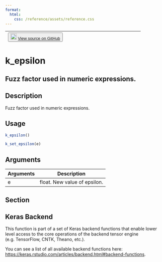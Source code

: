 ```yaml
---
format:
  html:
    css: /reference/assets/reference.css
---
```


| <button class="button"> ![](/reference/assets/GitHub-Mark-32px.png){width="20"} [View source on GitHub](https://github.com/rstudio/keras//blob/main/R/backend.R#L862) </button> |
|:------------------------------:|:--------------------------------------:|

# k_epsilon

## Fuzz factor used in numeric expressions.

## Description
Fuzz factor used in numeric expressions. 


## Usage
```r
k_epsilon() 

k_set_epsilon(e) 
```

## Arguments
|Arguments|Description|
|---|---|
| e | float. New value of epsilon. |


## Section

## Keras Backend

This function is part of a set of Keras backend functions that enable lower level access to the core operations of the backend tensor engine (e.g. TensorFlow, CNTK, Theano, etc.). 

You can see a list of all available backend functions here: [https://keras.rstudio.com/articles/backend.html#backend-functions](https://keras.rstudio.com/articles/backend.html#backend-functions). 





